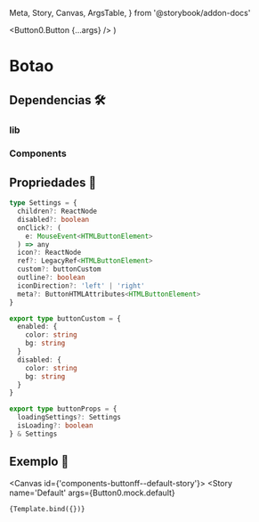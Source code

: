   Meta,
  Story,
  Canvas,
  ArgsTable,
} from '@storybook/addon-docs'

  <Button0.Button {...args} />
)

<Meta
  title='Components/Button/0'
  component={Button0.Button}
  argTypes={Button0.mock.default}
/>

# Botao

## Dependencias 🛠

### **lib**

### **Components**

## Propriedades 📐

```ts
type Settings = {
  children?: ReactNode
  disabled?: boolean
  onClick?: (
    e: MouseEvent<HTMLButtonElement>
  ) => any
  icon?: ReactNode
  ref?: LegacyRef<HTMLButtonElement>
  custom?: buttonCustom
  outline?: boolean
  iconDirection?: 'left' | 'right'
  meta?: ButtonHTMLAttributes<HTMLButtonElement>
}

export type buttonCustom = {
  enabled: {
    color: string
    bg: string
  }
  disabled: {
    color: string
    bg: string
  }
}

export type buttonProps = {
  loadingSettings?: Settings
  isLoading?: boolean
} & Settings
```

## Exemplo 📌

<Canvas id={'components-buttonff--default-story'}>
  <Story
    name='Default'
    args={Button0.mock.default}
  >
    {Template.bind({})}
  </Story>
</Canvas>
